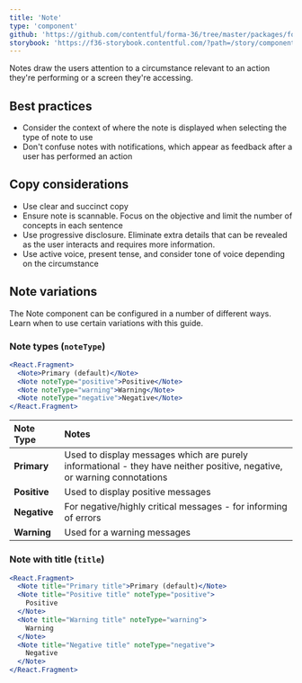 ```yaml
---
title: 'Note'
type: 'component'
github: 'https://github.com/contentful/forma-36/tree/master/packages/forma-36-react-components/src/components/Note'
storybook: 'https://f36-storybook.contentful.com/?path=/story/components-note--default'
---
```


Notes draw the users attention to a circumstance relevant to an action they're performing or a screen they're accessing.

## Best practices

- Consider the context of where the note is displayed when selecting the type of note to use
- Don't confuse notes with notifications, which appear as feedback after a user has performed an action

## Copy considerations

- Use clear and succinct copy
- Ensure note is scannable. Focus on the objective and limit the number of concepts in each sentence
- Use progressive disclosure. Eliminate extra details that can be revealed as the user interacts and requires more information.
- Use active voice, present tense, and consider tone of voice depending on the circumstance

## Note variations

The Note component can be configured in a number of different ways. Learn when to use certain variations with this guide.

### Note types (`noteType`)

```jsx
<React.Fragment>
  <Note>Primary (default)</Note>
  <Note noteType="positive">Positive</Note>
  <Note noteType="warning">Warning</Note>
  <Note noteType="negative">Negative</Note>
</React.Fragment>
```

| Note Type    | Notes                                                                                                                   |
| :----------- | :---------------------------------------------------------------------------------------------------------------------- |
| **Primary**  | Used to display messages which are purely informational - they have neither positive, negative, or warning connotations |
| **Positive** | Used to display positive messages                                                                                       |
| **Negative** | For negative/highly critical messages - for informing of errors                                                         |
| **Warning**  | Used for a warning messages                                                                                             |

### Note with title (`title`)

```jsx
<React.Fragment>
  <Note title="Primary title">Primary (default)</Note>
  <Note title="Positive title" noteType="positive">
    Positive
  </Note>
  <Note title="Warning title" noteType="warning">
    Warning
  </Note>
  <Note title="Negative title" noteType="negative">
    Negative
  </Note>
</React.Fragment>
```
